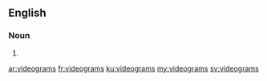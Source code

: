 ==English==

===Noun===
{{head|en|noun plural form}}

# {{plural of|videogram|lang=en}}

[[ar:videograms]]
[[fr:videograms]]
[[ku:videograms]]
[[my:videograms]]
[[sv:videograms]]